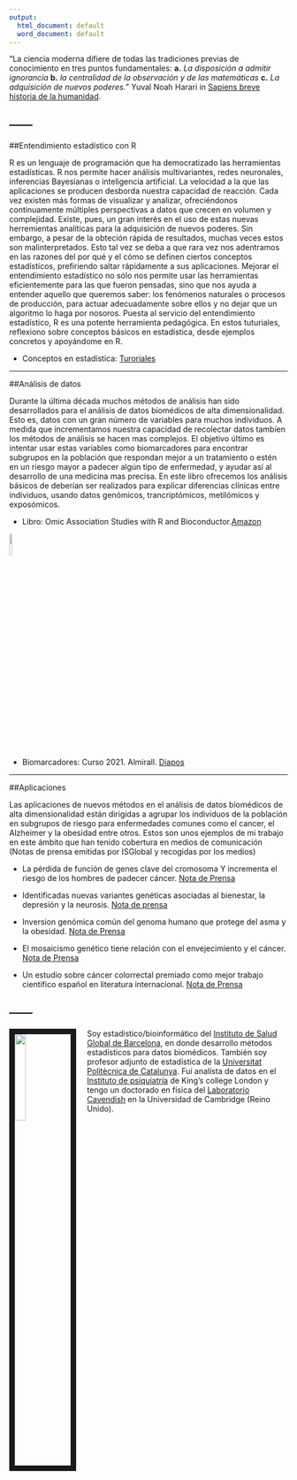 ```yaml
---
output:
  html_document: default
  word_document: default
---
```

<link rel="stylesheet" href="styles.css" type="text/css">
"La ciencia moderna difiere de todas las tradiciones previas de conocimiento en tres puntos fundamentales: **a.** *La disposición a admitir ignorancia* **b.** *la centralidad de la observación y de las matemáticas* **c.** *La adquisición de nuevos poderes.*" Yuval Noah Harari in [Sapiens breve historia de la humanidad](https://www.ynharari.com/book/sapiens/). 

------
------

##Entendimiento estadístico con R

R es un lenguaje de programación que ha democratizado las herramientas estadísticas. R nos permite hacer análisis multivariantes, redes neuronales, inferencias Bayesianas o inteligencia artificial. La velocidad a la que las aplicaciones se producen desborda nuestra capacidad de reacción. Cada vez existen más formas de visualizar y analizar, ofreciéndonos continuamente múltiples perspectivas a datos que crecen en volumen y complejidad. Existe, pues, un gran interés en el uso de estas nuevas herremientas analíticas para la adquisición de nuevos poderes. Sin embargo, a pesar de la obteción rápida de resultados, muchas veces estos son malinterpretados. Esto tal vez se deba a que rara vez nos adentramos en las razones del por qué y el cómo se definen ciertos conceptos estadísticos, prefiriendo saltar rápidamente a sus aplicaciones. Mejorar el entendimiento estadístico no sólo nos permite usar las herramientas eficientemente para las que fueron pensadas, sino que nos ayuda a entender aquello que queremos saber: los fenómenos naturales o procesos de producción, para actuar adecuadamente sobre ellos y no dejar que un algoritmo lo haga por nosoros. Puesta al servicio del entendimiento estadístico, R es una potente herramienta pedagógica. En estos tuturiales, reflexiono sobre conceptos básicos en estadística, desde ejemplos concretos y apoyándome en R.                

- Conceptos en estadística: [Turoriales](https://alejandro-isglobal.github.io/teaching.html) 

------------------------------------------------------------------------------------------

##Análisis de datos

Durante la última década muchos métodos de análisis han sido desarrollados para el análisis de datos biomédicos de alta dimensionalidad. Esto es, datos con un gran número de variables para muchos individuos. A medida que incrementamos nuestra capacidad de recolectar datos tambíen los métodos de análisis se hacen mas complejos. El objetivo último es intentar usar estas variables como biomarcadores para encontrar subgrupos en la población que respondan mejor a un tratamiento o estén en un riesgo mayor a padecer algún tipo de enfermedad, y ayudar así al desarrollo de una medicina mas precisa. En este libro ofrecemos los análisis básicos de deberían ser realizados para explicar diferencias clínicas entre individuos, usando datos genómicos, trancriptómicos, metilómicos y exposómicos. 

- Libro: Omic Association Studies with R and Bioconductor.[Amazon](https://www.amazon.es/Omic-Association-Studies-R-Bioconductor/dp/1138340561) 

<img src="images/libro.jpg" style="width:10%" url="https://www.amazon.es/Omic-Association-Studies-R-Bioconductor/dp/1138340561">

- Biomarcadores: Curso 2021. Almirall.  [Diapos](https://alejandro-isglobal.github.io/teaching/Biomarkdown.html)

------------

##Aplicaciones

Las aplicaciones de nuevos métodos en el análisis de datos biomédicos de alta dimensionalidad están dirigidas a agrupar los individuos de la población en subgrupos de riesgo para enfermedades comunes como el cancer, el Alzheimer y la obesidad entre otros. Estos son unos ejemplos de mi trabajo en este ámbito que han tenido cobertura en medios de comunicación (Notas de prensa emitidas por ISGlobal y recogidas por los medios)

- La pérdida de función de genes clave del cromosoma Y incrementa el riesgo de los hombres de padecer cáncer. [Nota de Prensa](https://www.isglobal.org/-/la-perdida-de-funcion-de-genes-clave-del-cromosoma-y-incrementa-el-riesgo-de-los-hombres-a-padecer-cancer?redirect=https%3A%2F%2Fwww.isglobal.org%2Fsearch-results%3Fp_p_id%3D3%26p_p_lifecycle%3D0%26p_p_state%3Dmaximized%26p_p_mode%3Dview%26_3_redirect%3D%252F%26_3_keywords%3Dcaceres%26_3_struts_action%3D%252Fsearch%252Fsearch&inheritRedirect=true)

- Identificadas nuevas variantes genéticas asociadas al bienestar, la depresión y la neurosis. [Nota de prensa](https://www.isglobal.org/-/-identificadas-nuevas-variantes-geneticas-asociadas-al-bienestar-la-depresion-y-la-neuros-1?redirect=https%3A%2F%2Fwww.isglobal.org%2Fsearch-results%3Fp_p_id%3D3%26p_p_lifecycle%3D0%26p_p_state%3Dmaximized%26p_p_mode%3Dview%26_3_redirect%3D%252F%26_3_keywords%3Dcaceres%26_3_struts_action%3D%252Fsearch%252Fsearch&inheritRedirect=true)

- Inversion genómica común del genoma humano que protege del asma y la obesidad. [Nota de Prensa](https://www.isglobal.org/-/researchers-at-creal-and-upf-discover-a-common-variant-in-the-human-genome-that-protects-against-asthma-and-obesity?inheritRedirect=true)

- El mosaicismo genético tiene relación con el envejecimiento y el cáncer. [Nota de Prensa](https://www.isglobal.org/-/genetic-mosaicism-is-related-to-aging-and-cancer?inheritRedirect=true)

- Un estudio sobre cáncer colorrectal premiado como mejor trabajo científico español en literatura internacional. [Nota de Prensa](https://www.isglobal.org/-/a-study-on-colorectal-cancer-honored-as-the-best-international-scientific-literature-in-spanish?inheritRedirect=true)


------
------



<img src="images/alejandro.jpg" style="width:20%; border:10px solid; margin-right: 20px" align="left">

Soy estadístico/bioinformático del [Instituto de Salud Global de Barcelona](https://www.isglobal.org/), en donde desarrollo métodos estadísticos para datos biomédicos. También soy profesor adjunto de estadística de la [Universitat Politècnica de Catalunya](https://eebe.upc.edu/es). Fuí analísta de datos en el [Instituto de psiquiatría](https://www.kcl.ac.uk/ioppn) de King’s college London y tengo un doctorado en física del [Laboratorio Cavendish](https://www.phy.cam.ac.uk/) en la Universidad de Cambridge (Reino Unido).


